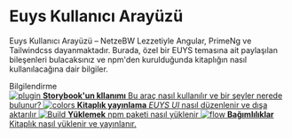 
<Meta title="Introduction" />

<style>{`
  .subheading {
    --mediumdark: '#999999';
    font-weight: 900;
    font-size: 13px;
    color: #999;
    letter-spacing: 6px;
    line-height: 24px;
    text-transform: uppercase;
    margin-bottom: 12px;
    margin-top: 40px;
  }

  .link-list {
    display: grid;
    grid-template-columns: 1fr;
    grid-template-rows: 1fr 1fr;
    row-gap: 10px;
  }

  @media (min-width: 620px) {
    .link-list {
      row-gap: 20px;
      column-gap: 20px;
      grid-template-columns: 1fr 1fr;
    }
  }

  @media all and (-ms-high-contrast:none) {
  .link-list {
      display: -ms-grid;
      -ms-grid-columns: 1fr 1fr;
      -ms-grid-rows: 1fr 1fr;
    }
  }

  .link-item {
    display: block;
    padding: 20px 30px 20px 15px;
    border: 1px solid #00000010;
    border-radius: 5px;
    transition: background 150ms ease-out, border 150ms ease-out, transform 150ms ease-out;
    color: #333333;
    display: flex;
    align-items: flex-start;
  }

  .link-item:hover {
    border-color: #1EA7FD50;
    transform: translate3d(0, -3px, 0);
    box-shadow: rgba(0, 0, 0, 0.08) 0 3px 10px 0;
  }

  .link-item:active {
    border-color: #1EA7FD;
    transform: translate3d(0, 0, 0);
  }

  .link-item strong {
    font-weight: 700;
    display: block;
    margin-bottom: 2px;
  }
  
  .link-item img {
    height: 40px;
    width: 40px;
    margin-right: 15px;
    flex: none;
  }

  .link-item span {
    font-size: 14px;
    line-height: 20px;
  }

  .tip {
    display: inline-block;
    border-radius: 1em;
    font-size: 11px;
    line-height: 12px;
    font-weight: 700;
    background: #E7FDD8;
    color: #66BF3C;
    padding: 4px 12px;
    margin-right: 10px;
    vertical-align: top;
  }

  .tip-wrapper {
    font-size: 13px;
    line-height: 20px;
    margin-top: 40px;
    margin-bottom: 40px;
  }

  .tip-wrapper code {
    font-size: 12px;
    display: inline-block;
  }  
`}</style>

# Euys Kullanıcı Arayüzü

Euys Kullanıcı Arayüzü &ndash;
NetzeBW Lezzetiyle Angular, PrimeNg ve Tailwindcss dayanmaktadır. Burada, özel bir EUYS temasına ait paylaşılan bileşenleri bulacaksınız
ve npm'den kurulduğunda kitaplığın nasıl kullanılacağına dair bilgiler.

<div class="subheading">Bilgilendirme</div>

<div class="link-list">
    <a class="link-item" href="https://storybook.js.org/docs/react/api/presets" target="_blank">
        <img src={Plugin} alt="plugin" />
    <span>
      <strong>Storybook'un kllanımı</strong>
      Bu araç nasıl kullanılır ve bir şeyler nerede bulunur?
    </span>
    </a>
    <a class="link-item" href="https://storybook.js.org/docs/react/configure/styling-and-css" target="_blank">
        <img src={Colors} alt="colors" />
    <span>
      <strong>Kitaplık yayınlama</strong>
      <i>EUYS UI</i> nasıl düzenlenir ve dışa aktarılır
    </span>
    </a>
    <a class="link-item" href="https://storybook.js.org/docs/react/configure/webpack" target="_blank">
        <img src={StackAlt} alt="Build" />
    <span>
      <strong>Yüklemek</strong>
      npm paketi nasıl yüklenir
    </span>
    </a>
    <a
        class="link-item"
        href="https://storybook.js.org/docs/react/get-started/setup#configure-storybook-for-your-stack"
        target="_blank"
    >
        <img src={Flow} alt="flow" />
    <span>
      <strong>Bağımlılıklar</strong>
      Kitaplık nasıl yüklenir ve yayınlanır.
    </span>
    </a>
</div>
